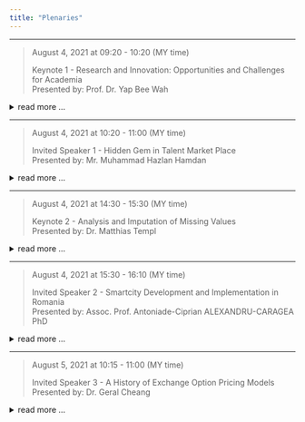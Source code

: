 ```yaml
---
title: "Plenaries"
---
```


<link rel="stylesheet" href="styles.css" type="text/css">

---  

> August 4, 2021 at 09:20 - 10:20 (MY time)
>  
> Keynote 1 - Research and Innovation: Opportunities and Challenges for Academia  
> Presented by: Prof. Dr. Yap Bee Wah  

<details>
<summary>read more ...</summary>  
<p>
Words of wisdoms...  

Synopsis ...  

[[VIEW BIO]](keynote1.html) - <span style="color: red;">[[JOIN]]()</span>  
</p>
</details>

***  

> August 4, 2021 at 10:20 - 11:00 (MY time)
>  
> Invited Speaker 1 - Hidden Gem in Talent Market Place  
> Presented by: Mr. Muhammad Hazlan Hamdan  

<details>
<summary>read more ...</summary>  
<p>
Words of wisdoms...  

Synopsis ...  

[[VIEW BIO]](invited2.html) - <span style="color: red;">[[JOIN]]()</span>  
</p>
</details>  

***  

> August 4, 2021 at 14:30 - 15:30 (MY time)
>  
> Keynote 2 - Analysis and Imputation of Missing Values  
> Presented by: Dr. Matthias Templ  

<details>
<summary>read more ...</summary>  
<p>
<blockquote style="font-size:larger;">
  <span style="color:green;">“I did then what I knew how to do. Now that I know better, I do better.”</span><cite> ― Maya Angelou</cite></blockquote>
\
<span style="color:red;">**_Synopsis_**</span>\

Data from almost all sciences may contain missing values, and the reasons for their appearance are manifold. Missing values occur when measurements fail, from non-response in surveys, when analysis results are lost, or when measurements are implausible.\
\
Missing values can have a strong influence on resulting figures and analysis which could be biased and their variance may be underestimated if missing values and their structure - best analyzed with appropriate visualization tools - are ignored.\
\
Planning to analyze data that include missing values involves answering the following questions:\
\
<span style="color:yellow;">
  - Which kind of missing data are present in the data?  
  - What mechanism does this missing data follow?  
  - Which imputation strategy is appropriate for these data?  
  - What are the consequences of a sensitivity analysis?  
  - Is the aim to train and use a predictive model with high predictional power?  
</span>
\
Topics like the visualization of missing values and imputed values can answer some of these questions. This allows to observe the data structure and the mechanism of the missing values and gives many insights into the data set.\ 
\
In addition, outliers should be considered and robust methods for imputation used that bound the influence of outliers. In addition, we extensively discuss the imputation of data sets with mixed scaled variables. a data set may contain a mix of continuous, semi-continuous, binary, nominal, ordinal, count, or compositional variables.\ 
\
This talk gives a broad overview of methods for missing values and imputation of missing values, but also shows some new developments in the mentioned topics.\

[[VIEW BIO]](keynote2.html) - <span style="color: red;">[[JOIN]]()</span>  
</p>
</details>  

***  

> August 4, 2021 at 15:30 - 16:10 (MY time)
>  
> Invited Speaker 2 - Smartcity Development and Implementation in Romania  
> Presented by: Assoc. Prof. Antoniade-Ciprian ALEXANDRU-CARAGEA PhD  

<details>
<summary>read more ...</summary>  
<p>
Words of wisdoms...  

Synopsis ...  

[[VIEW BIO]](invited1.html) - <span style="color: red;">[[JOIN]]()</span>  
</p>
</details>  

***  

> August 5, 2021 at 10:15 - 11:00 (MY time)
>  
> Invited Speaker 3 - A History of Exchange Option Pricing Models  
> Presented by: Dr. Geral Cheang  

<details>
<summary>read more ...</summary>  
<p>
<blockquote style="font-size:larger;">
  <span style="color:green;">“Happiness is not in the mere possession of money; it lies in the joy of achievement, in the thrill of creative effort.”</span><cite> ― Franklin D. Roosevelt</cite></blockquote>
\
<span style="color:red;">**_Synopsis_**</span>\

I will first start off with describing what options on underlying assets are. Then I will outline the history of modern option pricing theory (on a single asset/stock) including the Black-Scholes-Merton (1973) stock pricing/option pricing model. The talk will then move on to exchange options which allow the holder to exchange one unit of one asset with one unit of another different type of asset upon exercise. The first exchange option pricing model was formulated by Margrabe (1978) based on the Geometric Brownian Motion stock pricing model of Black-Scholes-Merton. However, the Black-Scholes-Merton model is known to be inadequate in addressing jumps and stochastic volatility observed in stock prices, hence extensions to the model are need to price options based on single assets as well as on multiple assets such as exchange options. I will then talk about my work in extending the basic Margrabe exchange option model to models that allow for jumps in the asset prices (Cheang and Chiarella, 2011; Cheang and Lian, 2015) and also for both jumps and stochastic volatility (Cheang and Garces, 2020; Garces and Cheang, 2021).\

[[VIEW BIO]](invited3.html) - <span style="color: red;">[[JOIN]]()</span>  
</p>
</details>  

